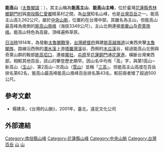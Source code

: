 {{Infobox Mountain
| 名稱 =能高山
| native_name = [[德路固語|太魯閣語]]：{{lang|trv|Dgiyaq silung}}
| other_name = 能高主山、能高山主峰
| 照片 =NengGauMountain.jpg
| 照片說明 =中偏右尖頂為能高山；左側為卡赫爾山
| 海拔 =主峰：{{convert|3262|m|ft|0}}<br/>最高峰[[能高南峰|能高南峰]]：{{convert|3349|m|ft|0}}
| listing = [[台灣百岳|台灣百岳]]
| 位置 = {{TWN}}[[南投縣|南投縣]][[仁愛鄉|仁愛鄉]]與[[花蓮縣|花蓮縣]][[秀林鄉|秀林鄉]]
| 山脈 =[[中央山脈|中央山脈]]
| prominence ={{convert|306|m|ft|0}}
| 座標 ={{coord|23|59|32.28|N|121|15|36|E|type:mountain_region:TW|display=inline,title}}
| 地形圖 = 
| 類別 =
| 年齡 = 
| 最近噴發 =
| 首次登頂 =
| 最容易的攀登路線 =
| pushpin_map = Taiwan
| pushpin_map_caption = 能高山的位置
}}

'''能高山'''（[[德路固語|太魯閣語]]：{{lang|trv|'''Dgiyaq silung'''}}），其主山稱為'''能高主山'''、'''能高山主峰'''，位於臺灣[[花蓮縣|花蓮縣]][[秀林鄉|秀林鄉]][[銅門村|銅門村]]與[[南投縣|南投縣]][[仁愛鄉|仁愛鄉]]精英村之間，為[[台灣|台灣]]知名山峰，也是[[台灣百岳|台灣百岳]]之一。能高主山高3,262公尺，屬於[[中央山脈|中央山脈]]，位置約在台灣中部，其雖名為主山，但能高山最高峰為南側的[[能高山南峰|能高山南峰]]（海拔3349公尺）。主山北側連接[[南華山|南華山]]及[[奇萊南峰|奇萊南峰]]。能高山特色為高聳，頂峰遍佈草原。

[[台灣日治時期|日治時]]1914年，為發動[[太魯閣戰爭|太魯閣戰爭]]，[[台灣總督府|台灣總督府]]興建[[能高越嶺道|能高越嶺道]]以東西夾擊[[太魯閣族|太魯閣族]]，路線沿西側的[[濁水溪|濁水溪]]上游[[塔羅灣溪|塔羅灣溪]]谷、西側的[[木瓜溪|木瓜溪]]谷，經過能高山北側與奇萊山群的鞍部[[能高埡口|能高埡口]]，連接[[霧社|霧社]]、[[屯原|屯原]]至[[花蓮縣|花蓮]][[銅門|銅門]]通[[花蓮港|花蓮港]]，橫斷台灣東西部。相較其他百岳，該山的攀登歷史頗早。因山名中均有「高」字，與第1高山─新高山（[[玉山|玉山]]）、第2高山─次高山（[[雪山_(臺灣)|雪山]]）並稱「[[台灣百岳#三高|三高]]」。但能高主山高度在百岳排名第62名，能高山最高峰能高山南峰百岳排名第43名，較前兩者矮了超過500公尺。

==參考文獻==
{{refbegin}}
*楊建夫，《台灣的山脈》，2001年，臺北，遠足文化公司
{{refend}}

==外部連結==
{{commons category|Nenggao Mountain}}

{{Taiwan Top 100 Peaks}}

[[Category:南投縣山峰|Category:南投縣山峰]]
[[Category:花蓮縣山峰|Category:花蓮縣山峰]]
[[Category:中央山脈|Category:中央山脈]]
[[Category:台灣百岳|Category:台灣百岳]]
[[Category:仁愛鄉地理|山]]
[[Category:秀林鄉地理|山]]